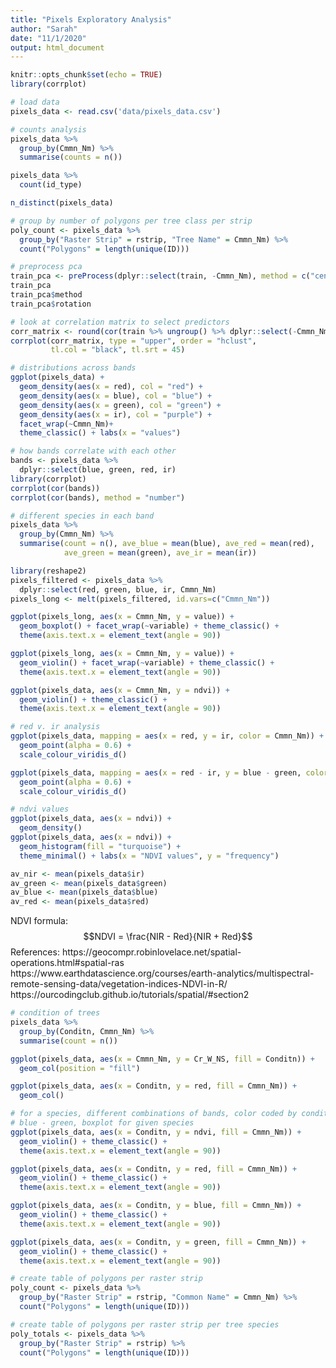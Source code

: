 ```yaml
---
title: "Pixels Exploratory Analysis"
author: "Sarah"
date: "11/1/2020"
output: html_document
---
```


```r
knitr::opts_chunk$set(echo = TRUE)
library(corrplot)
```

```r
# load data
pixels_data <- read.csv('data/pixels_data.csv')
```

```r
# counts analysis
pixels_data %>%
  group_by(Cmmn_Nm) %>%
  summarise(counts = n())

pixels_data %>%
  count(id_type)

n_distinct(pixels_data)

# group by number of polygons per tree class per strip
poly_count <- pixels_data %>%
  group_by("Raster Strip" = rstrip, "Tree Name" = Cmmn_Nm) %>%
  count("Polygons" = length(unique(ID)))
```

```r
# preprocess pca
train_pca <- preProcess(dplyr::select(train, -Cmmn_Nm), method = c("center", "scale", "pca"))
train_pca
train_pca$method
train_pca$rotation

# look at correlation matrix to select predictors
corr_matrix <- round(cor(train %>% ungroup() %>% dplyr::select(-Cmmn_Nm)), 2)
corrplot(corr_matrix, type = "upper", order = "hclust", 
         tl.col = "black", tl.srt = 45)
```


```r
# distributions across bands
ggplot(pixels_data) +
  geom_density(aes(x = red), col = "red") +
  geom_density(aes(x = blue), col = "blue") + 
  geom_density(aes(x = green), col = "green") + 
  geom_density(aes(x = ir), col = "purple") + 
  facet_wrap(~Cmmn_Nm)+
  theme_classic() + labs(x = "values")

# how bands correlate with each other
bands <- pixels_data %>%
  dplyr::select(blue, green, red, ir)
library(corrplot)
corrplot(cor(bands))
corrplot(cor(bands), method = "number")
```

```r
# different species in each band
pixels_data %>%
  group_by(Cmmn_Nm) %>%
  summarise(count = n(), ave_blue = mean(blue), ave_red = mean(red), 
            ave_green = mean(green), ave_ir = mean(ir))

library(reshape2)
pixels_filtered <- pixels_data %>%
  dplyr::select(red, green, blue, ir, Cmmn_Nm)
pixels_long <- melt(pixels_filtered, id.vars=c("Cmmn_Nm"))

ggplot(pixels_long, aes(x = Cmmn_Nm, y = value)) +
  geom_boxplot() + facet_wrap(~variable) + theme_classic() +
  theme(axis.text.x = element_text(angle = 90))

ggplot(pixels_long, aes(x = Cmmn_Nm, y = value)) +
  geom_violin() + facet_wrap(~variable) + theme_classic() +
  theme(axis.text.x = element_text(angle = 90))

ggplot(pixels_data, aes(x = Cmmn_Nm, y = ndvi)) +
  geom_violin() + theme_classic() +
  theme(axis.text.x = element_text(angle = 90))
```

```r
# red v. ir analysis
ggplot(pixels_data, mapping = aes(x = red, y = ir, color = Cmmn_Nm)) +
  geom_point(alpha = 0.6) +
  scale_colour_viridis_d()

ggplot(pixels_data, mapping = aes(x = red - ir, y = blue - green, color = Cmmn_Nm)) +
  geom_point(alpha = 0.6) +
  scale_colour_viridis_d()

# ndvi values
ggplot(pixels_data, aes(x = ndvi)) +
  geom_density()
ggplot(pixels_data, aes(x = ndvi)) +
  geom_histogram(fill = "turquoise") +
  theme_minimal() + labs(x = "NDVI values", y = "frequency")

av_nir <- mean(pixels_data$ir)
av_green <- mean(pixels_data$green)
av_blue <- mean(pixels_data$blue)
av_red <- mean(pixels_data$red)
```

NDVI formula:
$$NDVI = \frac{NIR - Red}{NIR + Red}$$
References: 
https://geocompr.robinlovelace.net/spatial-operations.html#spatial-ras
https://www.earthdatascience.org/courses/earth-analytics/multispectral-remote-sensing-data/vegetation-indices-NDVI-in-R/
https://ourcodingclub.github.io/tutorials/spatial/#section2

```r
# condition of trees
pixels_data %>%
  group_by(Conditn, Cmmn_Nm) %>%
  summarise(count = n())

ggplot(pixels_data, aes(x = Cmmn_Nm, y = Cr_W_NS, fill = Conditn)) +
  geom_col(position = "fill")

ggplot(pixels_data, aes(x = Conditn, y = red, fill = Cmmn_Nm)) +
  geom_col()

# for a species, different combinations of bands, color coded by condition
# blue - green, boxplot for given species
ggplot(pixels_data, aes(x = Conditn, y = ndvi, fill = Cmmn_Nm)) +
  geom_violin() + theme_classic() +
  theme(axis.text.x = element_text(angle = 90))

ggplot(pixels_data, aes(x = Conditn, y = red, fill = Cmmn_Nm)) +
  geom_violin() + theme_classic() +
  theme(axis.text.x = element_text(angle = 90))

ggplot(pixels_data, aes(x = Conditn, y = blue, fill = Cmmn_Nm)) +
  geom_violin() + theme_classic() +
  theme(axis.text.x = element_text(angle = 90))

ggplot(pixels_data, aes(x = Conditn, y = green, fill = Cmmn_Nm)) +
  geom_violin() + theme_classic() +
  theme(axis.text.x = element_text(angle = 90))
```


```r
# create table of polygons per raster strip
poly_count <- pixels_data %>%
  group_by("Raster Strip" = rstrip, "Common Name" = Cmmn_Nm) %>%
  count("Polygons" = length(unique(ID)))

# create table of polygons per raster strip per tree species
poly_totals <- pixels_data %>%
  group_by("Raster Strip" = rstrip) %>%
  count("Polygons" = length(unique(ID)))
```

